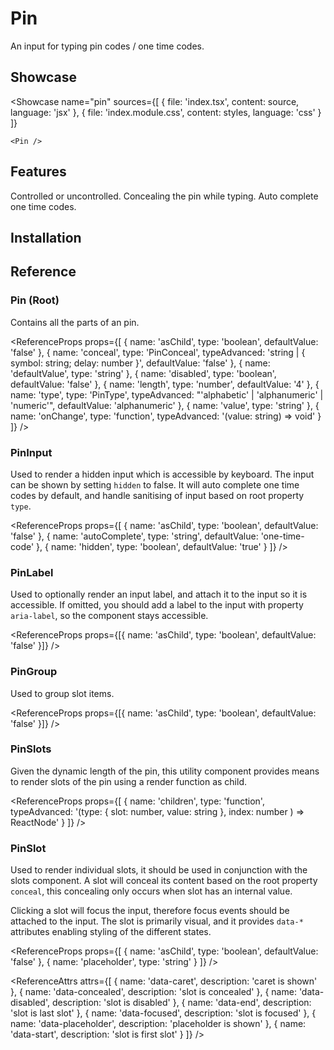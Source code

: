 
# Pin

An input for typing pin codes / one time codes.

## Showcase

<Showcase
	name="pin"
	sources={[
		{ file: 'index.tsx', content: source, language: 'jsx' },
		{ file: 'index.module.css', content: styles, language: 'css' }
	]}
>
	<Pin />
</Showcase>

## Features

<Features>
	<Feature>Controlled or uncontrolled.</Feature>
	<Feature>Concealing the pin while typing.</Feature>
	<Feature>Auto complete one time codes.</Feature>
</Features>

## Installation

<Installation name="pin" />

## Reference

### Pin (Root)

Contains all the parts of an pin.

<ReferenceProps
	props={[
		{ name: 'asChild', type: 'boolean', defaultValue: 'false' },
		{
			name: 'conceal',
			type: 'PinConceal',
			typeAdvanced: 'string | { symbol: string; delay: number }',
			defaultValue: 'false'
		},
		{ name: 'defaultValue', type: 'string' },
		{ name: 'disabled', type: 'boolean', defaultValue: 'false' },
		{ name: 'length', type: 'number', defaultValue: '4' },
		{
			name: 'type',
			type: 'PinType',
			typeAdvanced: "'alphabetic' | 'alphanumeric' | 'numeric'",
			defaultValue: 'alphanumeric'
		},
		{ name: 'value', type: 'string' },
		{
			name: 'onChange',
			type: 'function',
			typeAdvanced: '(value: string) => void'
		}
	]}
/>

### PinInput

Used to render a hidden input which is accessible by keyboard. The input can be shown by setting `hidden` to false. It will auto complete one time codes by default, and handle sanitising of input based on root property `type`.

<ReferenceProps
	props={[
		{ name: 'asChild', type: 'boolean', defaultValue: 'false' },
		{ name: 'autoComplete', type: 'string', defaultValue: 'one-time-code' },
		{ name: 'hidden', type: 'boolean', defaultValue: 'true' }
	]}
/>

### PinLabel

Used to optionally render an input label, and attach it to the input so it is accessible. If omitted, you should add a label to the input with property `aria-label`, so the component stays accessible.

<ReferenceProps
	props={[{ name: 'asChild', type: 'boolean', defaultValue: 'false' }]}
/>

### PinGroup

Used to group slot items.

<ReferenceProps
	props={[{ name: 'asChild', type: 'boolean', defaultValue: 'false' }]}
/>

### PinSlots

Given the dynamic length of the pin, this utility component provides means to render slots of the pin using a render function as child.

<ReferenceProps
	props={[
		{
			name: 'children',
			type: 'function',
			typeAdvanced:
				'(type: { slot: number, value: string }, index: number ) => ReactNode'
		}
	]}
/>

### PinSlot

Used to render individual slots, it should be used in conjunction with the slots component. A slot will conceal its content based on the root property `conceal`, this concealing only occurs when slot has an internal value.

Clicking a slot will focus the input, therefore focus events should be attached to the input. The slot is primarily visual, and it provides `data-*` attributes enabling styling of the different states.

<ReferenceProps
	props={[
		{ name: 'asChild', type: 'boolean', defaultValue: 'false' },
		{ name: 'placeholder', type: 'string' }
	]}
/>

<ReferenceAttrs
	attrs={[
		{ name: 'data-caret', description: 'caret is shown' },
		{ name: 'data-concealed', description: 'slot is concealed' },
		{ name: 'data-disabled', description: 'slot is disabled' },
		{ name: 'data-end', description: 'slot is last slot' },
		{ name: 'data-focused', description: 'slot is focused' },
		{ name: 'data-placeholder', description: 'placeholder is shown' },
		{ name: 'data-start', description: 'slot is first slot' }
	]}
/>
